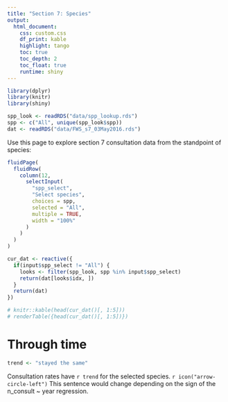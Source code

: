 ```yaml
---
title: "Section 7: Species"
output:
  html_document:
    css: custom.css
    df_print: kable
    highlight: tango
    toc: true
    toc_depth: 2
    toc_float: true
    runtime: shiny
---
```


```r
library(dplyr)
library(knitr)
library(shiny)

spp_look <- readRDS("data/spp_lookup.rds")
spp <- c("All", unique(spp_look$spp))
dat <- readRDS("data/FWS_s7_03May2016.rds")
```

Use this page to explore section 7 consultation data from the standpoint of species:

```r
fluidPage(
  fluidRow(
    column(12,
      selectInput(
        "spp_select",
        "Select species",
        choices = spp,
        selected = "All",
        multiple = TRUE,
        width = "100%"
      )
    )
  )
)

cur_dat <- reactive({
  if(input$spp_select != "All") {
    looks <- filter(spp_look, spp %in% input$spp_select)
    return(dat[looks$idx, ])
  }
  return(dat)
})

# knitr::kable(head(cur_dat()[, 1:5]))
# renderTable({head(cur_dat()[, 1:5])})
```

# Through time

```r
trend <- "stayed the same"
```

Consultation rates have `r trend` for the selected species. 
`r icon("arrow-circle-left")` This sentence would change depending on the
sign of the n_consult ~ year regression.

```r

```
